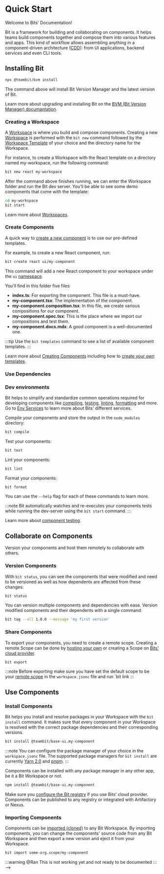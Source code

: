 # Quick Start

Welcome to Bits' Documentation!

Bit is a framework for building and collaborating on components. It helps teams build components together and compose them into various features and apps. This kind of workflow allows assembling anything in a component-driven architecture ([CDD](https://blog.bitsrc.io/component-driven-development-with-bit-dd7bc91ae387)): from UI applications, backend services
and even CLI tools.

## Installing Bit

```bash
npx @teambit/bvm install
```

The command above will install Bit Version Manager and the latest version of Bit.

Learn more about upgrading and installing Bit on the [BVM (Bit Version Manager) documantation](/bvm/installing-bit).

### Creating a Workspace

A [Workspace](/workspace/overview) is where you build and compose components. Creating a new [Workspace](/workspace/overview) is performed with the `bit new` command followed by the [Workspace Template](/workspace/workspace-templates) of your choice and the directory name for the Workspace.

For instance, to create a Workspace with the React template on a directory named my-workspace, run the following command:

```bash
bit new react my-workspace
```

After the command above finishes running, we can enter the Workspace folder and run the Bit dev server. You'll be able to see some demo components that come with the template:

```bash
cd my-workspace
bit start
```

Learn more about [Workspaces](/workspace/overview).

### Create Components

A quick way to [create a new component](/getting-started/compose-components/create-components) is to use our pre-defined templates.

For example, to create a new React component, run:

```bash
bit create react ui/my-component
```

This command will add a new React component to your workspace under the `ui` [namespace](/components/component-id#sub-categories-with-namespaces).

You'll find in this folder five files:

- **index.ts**: For exporting the component. This file is a must-have.
- **my-component.tsx**: The implementation of the component.
- **my-component.composition.tsx**: In this file, we create various compositions for our component.
- **my-component.spec.tsx**: This is the place where we import our compositions and test them.
- **my-component.docs.mdx**: A good component is a well-documented one.

:::tip
Use the `bit templates` command to see a list of available component templates.
:::

Learn more about [Creating Components](/getting-started/compose-components/create-components) including how to [create your own templates](/extending-bit/guides/creating-custom-generator).

### Use Dependencies

<!-- TODO -->

### Dev environments

Bit helps to simplify and standardize common operations required for developing components like [compiling](/compiler/overview), [testing](/tester/overview), [linting](/linter/overview), [formatting](/formatter/overview) and more.
Go to [Env Services](/envs/core-services) to learn more about Bits' different services.

Compile your components and store the output in the `node_modules` directory:

```bash
bit compile
```

Test your components:

```bash
bit test
```

Lint your components:

```bash
bit lint
```

Format your components:

```bash
bit format
```

You can use the `--help` flag for each of these commands to learn more.

:::note
Bit automatically watches and re-executes your components tests while running the dev-server using the `bit start` command.
:::

Learn more about [component testing](/tester/overview).

## Collaborate on Components

Version your components and host them remotely to collaborate with others.

### Version Components

With `bit status`, you can see the components that were modified and need to be versioned as well as how dependents are affected
from these changes:

```bash
bit status
```

You can version multiple components and dependencies with ease. Version modified components and their dependents
with a single command:

```bash
bit tag --all 1.0.0 --message 'my first version'
```

### Share Components

To export your components, you need to create a remote scope. Creating a remote Scope can be done
by [hosting your own](/getting-started/release-components/create-remote-scope/self-host-scope) or creating a Scope on [Bits' cloud provider](https://bit.dev).

```bash
bit export
```

:::note
Before exporting make sure you have set the default scope to be your [remote scope](/scope/setting-remote-scope) in the `workspace.jsonc` file and run `bit link
:::

## Use Components

### Install Components

Bit helps you install and resolve packages in your Workspace with the `bit install` command. It makes sure that every component in your Workspace is resolved with the correct package dependencies and their corresponding versions.

```bash
bit install @teambit/base-ui.my-component
```

:::note
You can configure the package manager of your choice in the `workspace.jsonc` file. The supported package managers for `bit install` are currently [Yarn 2.0](/) and [pnpm](/).
:::

Components can be installed with any package manager in any other app, be it a Bit Workspace or not.

```bash
npm install @teambit/base-ui.my-component
```

Make sure you [configure the Bit registry](/configurations/config-files#npm-config-npmrc) if you use Bits' cloud provider. Components can be published to any registry or integrated with Artifactory or Nexus.

### Importing Components

Components can be [imported (cloned)](/workspace/importing-components) to any Bit Workspace. By importing components, you can change the components' source code from any Bit Workspace and then export a new version and eject it from your Workspace.

```bash
bit import some-org.scope/my-component
```

:::warning
@Ran This is not working yet and not ready to be documented
::: -->
